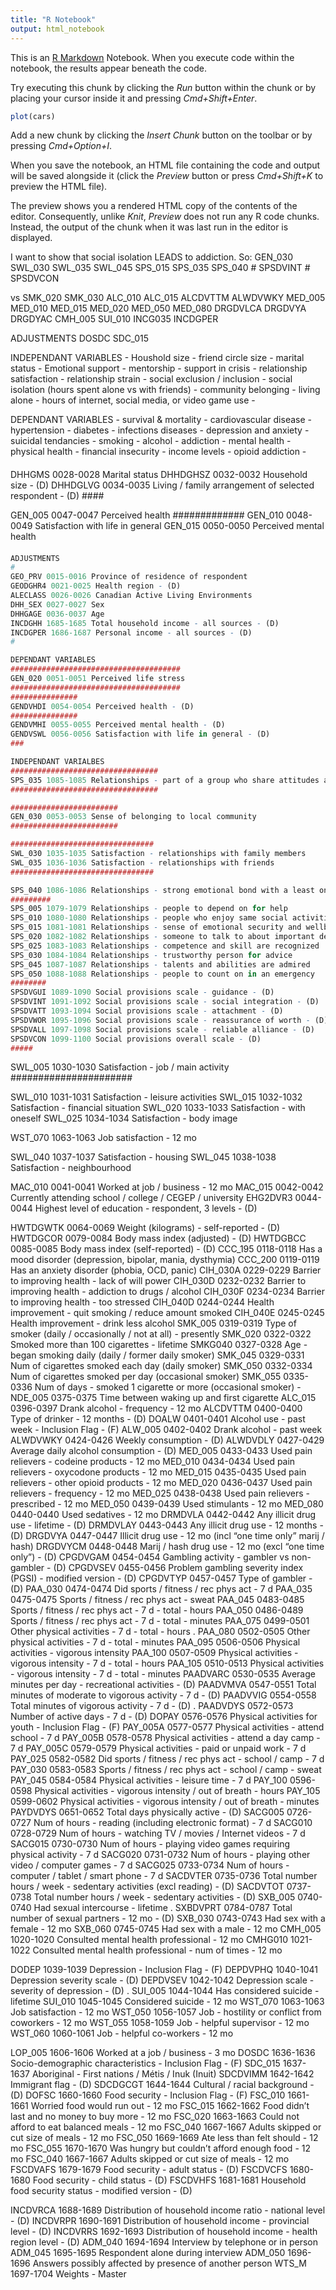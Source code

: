 ```yaml
---
title: "R Notebook"
output: html_notebook
---
```


This is an [R Markdown](http://rmarkdown.rstudio.com) Notebook. When you execute code within the notebook, the results appear beneath the code. 

Try executing this chunk by clicking the *Run* button within the chunk or by placing your cursor inside it and pressing *Cmd+Shift+Enter*. 

```r
plot(cars)
```

Add a new chunk by clicking the *Insert Chunk* button on the toolbar or by pressing *Cmd+Option+I*.

When you save the notebook, an HTML file containing the code and output will be saved alongside it (click the *Preview* button or press *Cmd+Shift+K* to preview the HTML file). 

The preview shows you a rendered HTML copy of the contents of the editor. Consequently, unlike *Knit*, *Preview* does not run any R code chunks. Instead, the output of the chunk when it was last run in the editor is displayed.

I want to show that social isolation LEADS to addiction. So:
GEN_030
SWL_030
SWL_035
SWL_045
SPS_015
SPS_035
SPS_040
# SPSDVINT
# SPSDVCON



vs
SMK_020
SMK_030
ALC_010
ALC_015
ALCDVTTM
ALWDVWKY
MED_005
MED_010
MED_015
MED_020
MED_050
MED_080
DRGDVLCA
DRGDVYA
DRGDYAC
CMH_005
SUI_010
INCG035
INCDGPER


ADJUSTMENTS
DOSDC
SDC_015



INDEPENDANT VARIABLES
- Houshold size
- friend circle size
- marital status
- Emotional support
- mentorship
- support in crisis
- relationship satisfaction
- relationship strain
- social exclusion / inclusion
- social isolation (hours spent alone vs with friends)
- community belonging
- living alone
- hours of internet, social media, or video game use
- 

DEPENDANT VARIABLES
- survival & mortality
- cardiovascular disease
- hypertension
- diabetes
- infections diseases
- depression and anxiety
- suicidal tendancies
- smoking
- alcohol
- addiction
- mental health
- physical health
- financial insecurity
- income levels
- opioid addiction
- 







####
DHHGMS 0028-0028 Marital status
DHHDGHSZ 0032-0032 Household size - (D)
DHHDGLVG 0034-0035 Living / family arrangement of selected respondent - (D)
####

#############
GEN_005 0047-0047 Perceived health
#############
GEN_010 0048-0049 Satisfaction with life in general
GEN_015 0050-0050 Perceived mental health

####
```r
ADJUSTMENTS
#
GEO_PRV 0015-0016 Province of residence of respondent
GEODGHR4 0021-0025 Health region - (D)
ALECLASS 0026-0026 Canadian Active Living Environments
DHH_SEX 0027-0027 Sex
DHHGAGE 0036-0037 Age
INCDGHH 1685-1685 Total household income - all sources - (D)
INCDGPER 1686-1687 Personal income - all sources - (D)
#

DEPENDANT VARIABLES
######################################
GEN_020 0051-0051 Perceived life stress
######################################
###############
GENDVHDI 0054-0054 Perceived health - (D)
###############
GENDVMHI 0055-0055 Perceived mental health - (D)
GENDVSWL 0056-0056 Satisfaction with life in general - (D)
###

INDEPENDANT VARIALBES
#################################
SPS_035 1085-1085 Relationships - part of a group who share attitudes and beliefs
#################################

########################
GEN_030 0053-0053 Sense of belonging to local community
########################

################################
SWL_030 1035-1035 Satisfaction - relationships with family members
SWL_035 1036-1036 Satisfaction - relationships with friends
################################

SPS_040 1086-1086 Relationships - strong emotional bond with a least one person
#########
SPS_005 1079-1079 Relationships - people to depend on for help
SPS_010 1080-1080 Relationships - people who enjoy same social activities
SPS_015 1081-1081 Relationships - sense of emotional security and wellbeing
SPS_020 1082-1082 Relationships - someone to talk to about important decisions
SPS_025 1083-1083 Relationships - competence and skill are recognized
SPS_030 1084-1084 Relationships - trustworthy person for advice
SPS_045 1087-1087 Relationships - talents and abilities are admired
SPS_050 1088-1088 Relationships - people to count on in an emergency
########
SPSDVGUI 1089-1090 Social provisions scale - guidance - (D)
SPSDVINT 1091-1092 Social provisions scale - social integration - (D)
SPSDVATT 1093-1094 Social provisions scale - attachment - (D)
SPSDVWOR 1095-1096 Social provisions scale - reassurance of worth - (D)
SPSDVALL 1097-1098 Social provisions scale - reliable alliance - (D)
SPSDVCON 1099-1100 Social provisions overall scale - (D)
#####
```







######################
SWL_005 1030-1030 Satisfaction - job / main activity
######################

SWL_010 1031-1031 Satisfaction - leisure activities
SWL_015 1032-1032 Satisfaction - financial situation 
SWL_020 1033-1033 Satisfaction - with oneself
SWL_025 1034-1034 Satisfaction - body image




WST_070 1063-1063 Job satisfaction - 12 mo





SWL_040 1037-1037 Satisfaction - housing
SWL_045 1038-1038 Satisfaction - neighbourhood

MAC_010 0041-0041 Worked at job / business - 12 mo
MAC_015 0042-0042 Currently attending school / college / CEGEP / university
EHG2DVR3 0044-0044 Highest level of education - respondent, 3 levels - (D)


HWTDGWTK 0064-0069 Weight (kilograms) - self-reported - (D)
HWTDGCOR 0079-0084 Body mass index (adjusted) - (D)
HWTDGBCC 0085-0085 Body mass index (self-reported) - (D)
CCC_195 0118-0118 Has a mood disorder (depression, bipolar, mania, dysthymia)
CCC_200 0119-0119 Has an anxiety disorder (phobia, OCD, panic)
CIH_030A 0229-0229 Barrier to improving health - lack of will power
CIH_030D 0232-0232 Barrier to improving health - addiction to drugs / alcohol
CIH_030F 0234-0234 Barrier to improving health - too stressed
CIH_040D 0244-0244 Health improvement - quit smoking / reduce amount smoked
CIH_040E 0245-0245 Health improvement - drink less alcohol
SMK_005 0319-0319 Type of smoker (daily / occasionally / not at all) - presently
SMK_020 0322-0322 Smoked more than 100 cigarettes - lifetime
SMKG040 0327-0328 Age - began smoking daily (daily / former daily smoker)
SMK_045 0329-0331 Num of cigarettes smoked each day (daily smoker)
SMK_050 0332-0334 Num of cigarettes smoked per day (occasional smoker)
SMK_055 0335-0336 Num of days - smoked 1 cigarette or more (occasional smoker) -
NDE_005 0375-0375 Time between waking up and first cigarette
ALC_015 0396-0397 Drank alcohol - frequency - 12 mo
ALCDVTTM 0400-0400 Type of drinker - 12 months - (D)
DOALW 0401-0401 Alcohol use - past week - Inclusion Flag - (F)
ALW_005 0402-0402 Drank alcohol - past week
ALWDVWKY 0424-0426 Weekly consumption - (D)
ALWDVDLY 0427-0429 Average daily alcohol consumption - (D)
MED_005 0433-0433 Used pain relievers - codeine products - 12 mo
MED_010 0434-0434 Used pain relievers - oxycodone products - 12 mo
MED_015 0435-0435 Used pain relievers - other opioid products - 12 mo
MED_020 0436-0437 Used pain relievers - frequency - 12 mo
MED_025 0438-0438 Used pain relievers - prescribed - 12 mo
MED_050 0439-0439 Used stimulants - 12 mo
MED_080 0440-0440 Used sedatives - 12 mo
DRMDVLA 0442-0442 Any illicit drug use - lifetime - (D)
DRMDVLAY 0443-0443 Any illicit drug use - 12 months - (D)
DRGDVYA 0447-0447 Illicit drug use - 12 mo (incl "one time only" marij / hash)
DRGDVYCM 0448-0448 Marij / hash drug use - 12 mo (excl "one time only") - (D)
CPGDVGAM 0454-0454 Gambling activity - gambler vs non-gambler - (D)
CPGDVSEV 0455-0456 Problem gambling severity index (PGSI) - modified version - (D)
CPGDVTYP 0457-0457 Type of gambler - (D) 
PAA_030 0474-0474 Did sports / fitness / rec phys act - 7 d
PAA_035 0475-0475 Sports / fitness / rec phys act - sweat
PAA_045 0483-0485 Sports / fitness / rec phys act - 7 d - total - hours
PAA_050 0486-0489 Sports / fitness / rec phys act - 7 d - total - minutes
PAA_075 0499-0501 Other physical activities - 7 d - total - hours .
PAA_080 0502-0505 Other physical activities - 7 d - total - minutes
PAA_095 0506-0506 Physical activities - vigorous intensity
PAA_100 0507-0509 Physical activities - vigorous intensity - 7 d - total - hours
PAA_105 0510-0513 Physical activities - vigorous intensity - 7 d - total - minutes
PAADVARC 0530-0535 Average minutes per day - recreational activities - (D)
PAADVMVA 0547-0551 Total minutes of moderate to vigorous activity - 7 d - (D)
PAADVVIG 0554-0558 Total minutes of vigorous activity - 7 d - (D) .
PAADVDYS 0572-0573 Number of active days - 7 d - (D)
DOPAY 0576-0576 Physical activities for youth - Inclusion Flag - (F)
PAY_005A 0577-0577 Physical activities - attend school - 7 d
PAY_005B 0578-0578 Physical activities - attend a day camp - 7 d 
PAY_005C 0579-0579 Physical activities - paid or unpaid work - 7 d
PAY_025 0582-0582 Did sports / fitness / rec phys act - school / camp - 7 d
PAY_030 0583-0583 Sports / fitness / rec phys act - school / camp - sweat
PAY_045 0584-0584 Physical activities - leisure time - 7 d
PAY_100 0596-0598 Physical activities - vigorous intensity / out of breath - hours
PAY_105 0599-0602 Physical activities - vigorous intensity / out of breath - minutes
PAYDVDYS 0651-0652 Total days physically active - (D)
SACG005 0726-0727 Num of hours - reading (including electronic format) - 7 d
SACG010 0728-0729 Num of hours - watching TV / movies / Internet videos - 7 d
SACG015 0730-0730 Num of hours - playing video games requiring physical activity - 7 d
SACG020 0731-0732 Num of hours - playing other video / computer games - 7 d
SACG025 0733-0734 Num of hours - computer / tablet / smart phone - 7 d
SACDVTER 0735-0736 Total number hours / week - sedentary activities (excl reading) - (D)
SACDVTOT 0737-0738 Total number hours / week - sedentary activities - (D)
SXB_005 0740-0740 Had sexual intercourse - lifetime .
SXBDVPRT 0784-0787 Total number of sexual partners - 12 mo - (D)
SXB_030 0743-0743 Had sex with a female - 12 mo
SXB_060 0745-0745 Had sex with a male - 12 mo
CMH_005 1020-1020 Consulted mental health professional - 12 mo
CMHG010 1021-1022 Consulted mental health professional - num of times - 12 mo

DODEP 1039-1039 Depression - Inclusion Flag - (F) 
DEPDVPHQ 1040-1041 Depression severity scale - (D)
DEPDVSEV 1042-1042 Depression scale - severity of depression - (D) .
SUI_005 1044-1044 Has considered suicide - lifetime
SUI_010 1045-1045 Considered suicide - 12 mo
WST_070 1063-1063 Job satisfaction - 12 mo
WST_050 1056-1057 Job - hostility or conflict from coworkers - 12 mo
WST_055 1058-1059 Job - helpful supervisor - 12 mo
WST_060 1060-1061 Job - helpful co-workers - 12 mo


LOP_005 1606-1606 Worked at a job / business - 3 mo
DOSDC 1636-1636 Socio-demographic characteristics - Inclusion Flag - (F)
SDC_015 1637-1637 Aboriginal - First nations / Métis / Inuk (Inuit)
SDCDVIMM 1642-1642 Immigrant flag - (D)
SDCDGCGT 1644-1644 Cultural / racial background - (D)
DOFSC 1660-1660 Food security - Inclusion Flag - (F)
FSC_010 1661-1661 Worried food would run out - 12 mo
FSC_015 1662-1662 Food didn’t last and no money to buy more - 12 mo 
FSC_020 1663-1663 Could not afford to eat balanced meals - 12 mo
FSC_040 1667-1667 Adults skipped or cut size of meals - 12 mo
FSC_050 1669-1669 Ate less than felt should - 12 mo
FSC_055 1670-1670 Was hungry but couldn’t afford enough food - 12 mo
FSC_040 1667-1667 Adults skipped or cut size of meals - 12 mo
FSCDVAFS 1679-1679 Food security - adult status - (D)
FSCDVCFS 1680-1680 Food security - child status - (D)
FSCDVHFS 1681-1681 Household food security status - modified version - (D)

INCDVRCA 1688-1689 Distribution of household income ratio - national level - (D)
INCDVRPR 1690-1691 Distribution of household income - provincial level - (D)
INCDVRRS 1692-1693 Distribution of household income - health region level - (D)
ADM_040 1694-1694 Interview by telephone or in person
ADM_045 1695-1695 Respondent alone during interview
ADM_050 1696-1696 Answers possibly affected by presence of another person 
WTS_M 1697-1704 Weights - Master

